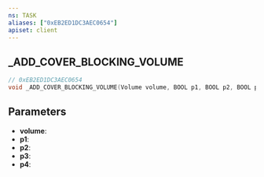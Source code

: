 ```yaml
---
ns: TASK
aliases: ["0xEB2ED1DC3AEC0654"]
apiset: client
---
```

## _ADD_COVER_BLOCKING_VOLUME

```c
// 0xEB2ED1DC3AEC0654
void _ADD_COVER_BLOCKING_VOLUME(Volume volume, BOOL p1, BOOL p2, BOOL p3, BOOL p4);
```


## Parameters
* **volume**:
* **p1**:
* **p2**:
* **p3**:
* **p4**: